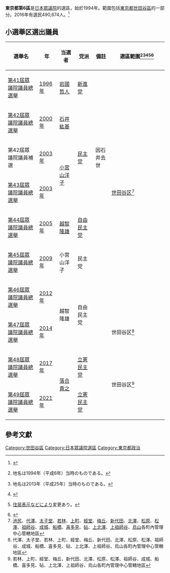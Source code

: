 {{日本眾議院選舉區
|東京都第6區
|image=File:衆議院小選挙区 東京都23区.svg}}
'''東京都第6區'''是[[日本|日本]][[日本眾議院|眾議院]]的選區，始於1994年。範圍包括[[東京都|東京都]][[世田谷區|世田谷區]]的一部分。2016年有選民490,674人。<ref>{{Cite web |url=http://www.soumu.go.jp/senkyo/senkyo_s/data/index.html |title=日本總務省 |access-date=2010-01-09 |archive-date=2018-10-05 |archive-url=https://web.archive.org/web/20181005012504/http://www.soumu.go.jp/senkyo/senkyo_s/data/index.html |dead-url=no }}</ref>

==  小選舉区選出議員 ==
{| class="wikitable"
!選舉名
!年
!当選者
!党派
!style="width:10%" |備註
! style="width:35%" |選區範圍<ref>{{Cite web|title=衆議院トップページ  >立法情報  >制定法律情報  >第131回国会　制定法律の一覧  >法律第百四号（平六・一一・二五）|url=https://www.shugiin.go.jp/internet/itdb_housei.nsf/html/houritsu/13119941125104.htm|accessdate=2021年10月1日|date=平成6年11月25日|publisher=[[衆議院|衆議院]]}}地名は1994年（平成6年）当時のものである。</ref><ref>{{Cite web|title=衆議院トップページ  >立法情報  >制定法律情報  >第183回国会　制定法律の一覧  >衆議院小選挙区選出議員の選挙区間における人口較差を緊急に是正するための公職選挙法及び衆議院議員選挙区画定審議会設置法の一部を改正する法律の一部を改正する法律 法律第六十八号（平二五・六・二八）|url=https://www.shugiin.go.jp/internet/itdb_housei.nsf/html/housei/18320130628068.htm|accessdate=2021年10月1日|date=平成25年6月28日|publisher=[[衆議院|衆議院]]}}地名は2013年（平成25年）当時のものである。</ref><ref>{{Cite web|title=区割り変更地図 東京都|url=https://www.soumu.go.jp/main_content/000249521.pdf|accessdate=2021-10-01|date=平成25年6月28日|publisher=[[総務省|総務省]]}}</ref><ref>{{Cite web|title=衆議院トップページ  >立法情報  >制定法律情報  >第193回国会　制定法律の一覧  >衆議院議員選挙区画定審議会設置法及び公職選挙法の一部を改正する法律の一部を改正する法律 法律第五十八号（平二九・六・一六）|url=https://www.shugiin.go.jp/internet/itdb_housei.nsf/html/housei/19320170616058.htm|accessdate=2021年10月1日|date=平成29年6月16日|publisher=[[衆議院|衆議院]]}}[[住居表示|住居表示]]などにより変更あり。</ref><ref>{{Cite web|title=東京都|url=https://www.soumu.go.jp/main_content/000240052.pdf|accessdate=2021-10-01|publisher=[[総務省|総務省]]}}</ref>
|-
|[[第41屆日本眾議院議員總選舉|第41屆眾議院議員總選舉]]
|[[1996年|1996年]]
|[[岩國哲人|岩國哲人]]
|[[新進黨|新進党]]
|
| rowspan="7" |[[世田谷區|世田谷区]]<ref group="注">[[池尻_(世田谷區)|池尻]]、[[代澤|代澤]]、[[太子堂_(世田谷區)|太子堂]]、[[若林_(世田谷區)|若林]]、[[世田谷_(世田谷區)|上町]]、[[經堂|經堂]]、[[梅丘|梅丘]]、[[代田_(世田谷區)|新代田]]、[[下北澤|北澤]]、[[松原_(世田谷區)|松原]]、[[赤堤|松澤]]、[[祖師谷|祖師谷]]、[[成城|成城]]、[[船橋_(世田谷區)|船橋]]、[[喜多見|喜多見]]、[[砧_(世田谷區)|砧]]、[[上北澤_(世田谷區)|上北澤]]、[[上祖師谷|上祖師谷]]、[[烏山_(世田谷區)|烏山]]各町內管理中心管轄地區</ref>
|-
|[[第42屆日本眾議院議員總選舉|第42屆眾議院議員總選舉]]
|[[2000年|2000年]]
|[[石井紘基|石井紘基]]
| rowspan="3" |[[民主党_(1998年)|民主党]]
|
|-
|第42屆眾議院議員補選
|[[2003年|2003年]]
| rowspan="2" |[[小宮山洋子|小宮山洋子]]
|因石井去世
|-
|[[第43屆日本眾議院議員總選舉|第43屆眾議院議員總選舉]]
|[[2003年|2003年]]
|
|-
|[[第44屆日本眾議院議員總選舉|第44屆眾議院議員總選舉]]
|[[2005年|2005年]]
|[[越智隆雄|越智隆雄]]
|[[自由民主党_(日本)|自由民主党]]
|
|-
|[[第45屆日本眾議院議員總選舉|第45屆眾議院議員總選舉]]
|[[2009年|2009年]]
|小宮山洋子
|民主党
|
|-
|[[第46屆日本眾議院議員總選舉|第46屆眾議院議員總選舉]]
|[[2012年|2012年]]
| rowspan="2" |越智隆雄
| rowspan="2" |自由民主党
|
|-
|[[第47屆日本眾議院議員總選舉|第47屆眾議院議員總選舉]]
|[[2014年|2014年]]
|
|世田谷区<ref group="注">代澤、太子堂、若林、上町、經堂、梅丘、新代田、北澤、松原、松澤、祖師谷、成城、船橋、喜多見、砧、上北澤、上祖師谷、烏山各町內管理中心管轄地區</ref>
|-
|[[第48屆日本眾議院議員總選舉|第48屆眾議院議員總選舉]]
|[[2017年|2017年]]
| rowspan="2" |[[落合貴之|落合貴之]]
|[[立憲民主黨_(日本2017年)|立憲民主党]]
|
| rowspan="2" |世田谷区<ref group="注">若林、上町、經堂、梅丘、新代田、北澤、松原、松澤、祖師谷、成城、船橋、喜多見、砧、上北澤、上祖師谷、烏山各町內管理中心管轄地區</ref>
|-
|[[第49屆日本眾議院議員總選舉|第49屆眾議院議員總選舉]]
|[[2021年|2021年]]
|[[立憲民主黨_(日本2020年)|立憲民主党]]
|
|}

== 參考文獻 ==
<div class="references-small">
<references />
</div>
<references group="注"/>
{{日本眾議院小選舉區一覽}}

[[Category:世田谷區|Category:世田谷區]]
[[Category:日本眾議院選區|Category:日本眾議院選區]]
[[Category:東京都政治|Category:東京都政治]]